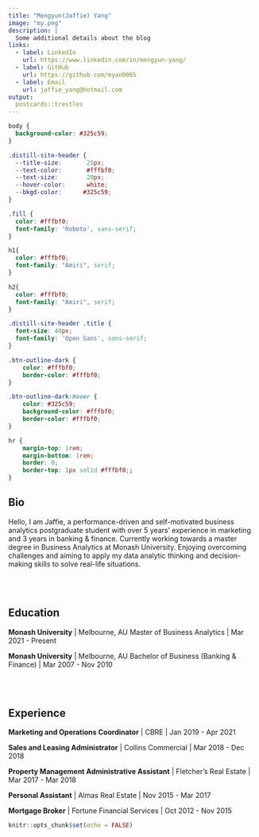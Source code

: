 ```yaml
---
title: "Mengyun(Jaffie) Yang"
image: "my.png"
description: |
  Some additional details about the blog
links:
  - label: LinkedIn
    url: https://www.linkedin.com/in/mengyun-yang/
  - label: GitHub
    url: https://github.com/myan0065
  - label: Email
    url: jaffie_yang@hotmail.com
output:
  postcards::trestles
---
```


```css
body {
  background-color: #325c59;
}

.distill-site-header {
  --title-size:       25px;
  --text-color:       #fffbf0;
  --text-size:        20px;
  --hover-color:      white;
  --bkgd-color:      #325c59;
}

.fill {
  color: #fffbf0;
  font-family: 'Roboto', sans-serif;   
}

h1{
  color: #fffbf0;
  font-family: "Amiri", serif;
}

h2{
  color: #fffbf0;
  font-family: "Amiri", serif;
}

.distill-site-header .title {
  font-size: 40px;
  font-family: 'Open Sans', sans-serif;
}

.btn-outline-dark {
    color: #fffbf0;
    border-color: #fffbf0;
}

.btn-outline-dark:hover {
    color: #325c59;
    background-color: #fffbf0;
    border-color: #fffbf0;
}

hr {
    margin-top: 1rem;
    margin-bottom: 1rem;
    border: 0;
    border-top: 1px solid #fffbf0;;
}


```

## Bio

[Hello, I am Jaffie, a performance-driven and self-motivated business analytics postgraduate student with over 5 years’ experience in marketing and 3 years in banking & finance. Currently working towards a master degree in Business Analytics at Monash University. Enjoying overcoming challenges and aiming to apply my data analytic thinking and decision-making skills to solve real-life situations.]{.fill}

<br><br>

## Education

[**Monash University** | Melbourne, AU
Master of Business Analytics | Mar 2021 - Present]{.fill}

[**Monash University** | Melbourne, AU
Bachelor of Business (Banking & Finance) | Mar 2007 - Nov 2010]{.fill}

<br><br>

## Experience

[**Marketing and Operations Coordinator** | CBRE | Jan 2019 - Apr 2021<br>]{.fill}

[**Sales and Leasing Administrator** | Collins Commercial | Mar 2018 - Dec 2018<br>]{.fill}

[**Property Management Administrative Assistant** | Fletcher's Real Estate | Mar 2017 - Mar 2018<br>]{.fill}

[**Personal Assistant** | Almas Real Estate | Nov 2015 - Mar 2017<br>]{.fill}

[**Mortgage Broker** | Fortune Financial Services | Oct 2012 - Nov 2015<br>]{.fill}


```r
knitr::opts_chunk$set(echo = FALSE)
```
